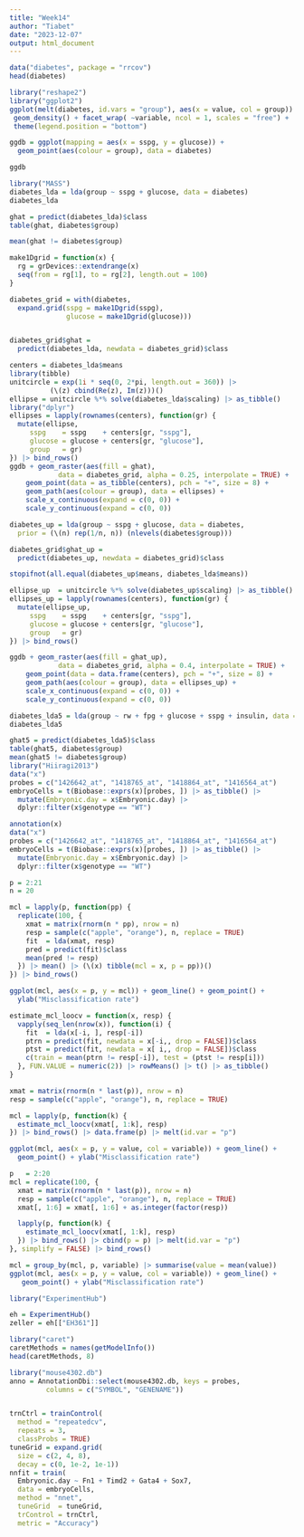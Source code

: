 ---
title: "Week14"
author: "Tiabet"
date: "2023-12-07"
output: html_document
---

```{r}
data("diabetes", package = "rrcov")
head(diabetes)

library("reshape2")
library("ggplot2")
ggplot(melt(diabetes, id.vars = "group"), aes(x = value, col = group)) +
 geom_density() + facet_wrap( ~variable, ncol = 1, scales = "free") +
 theme(legend.position = "bottom")

```

```{r}
ggdb = ggplot(mapping = aes(x = sspg, y = glucose)) +
  geom_point(aes(colour = group), data = diabetes)

ggdb

library("MASS")
diabetes_lda = lda(group ~ sspg + glucose, data = diabetes)
diabetes_lda

ghat = predict(diabetes_lda)$class
table(ghat, diabetes$group)

mean(ghat != diabetes$group)

make1Dgrid = function(x) {
  rg = grDevices::extendrange(x)
  seq(from = rg[1], to = rg[2], length.out = 100)
}

diabetes_grid = with(diabetes,
  expand.grid(sspg = make1Dgrid(sspg),
              glucose = make1Dgrid(glucose)))


diabetes_grid$ghat =
  predict(diabetes_lda, newdata = diabetes_grid)$class

centers = diabetes_lda$means
library(tibble)
unitcircle = exp(1i * seq(0, 2*pi, length.out = 360)) |>
          (\(z) cbind(Re(z), Im(z)))() 
ellipse = unitcircle %*% solve(diabetes_lda$scaling) |> as_tibble()
library("dplyr")
ellipses = lapply(rownames(centers), function(gr) {
  mutate(ellipse,
     sspg    = sspg    + centers[gr, "sspg"],
     glucose = glucose + centers[gr, "glucose"],
     group   = gr)
}) |> bind_rows()
ggdb + geom_raster(aes(fill = ghat),
            data = diabetes_grid, alpha = 0.25, interpolate = TRUE) +
    geom_point(data = as_tibble(centers), pch = "+", size = 8) +
    geom_path(aes(colour = group), data = ellipses) +
    scale_x_continuous(expand = c(0, 0)) +
    scale_y_continuous(expand = c(0, 0))

diabetes_up = lda(group ~ sspg + glucose, data = diabetes,
  prior = (\(n) rep(1/n, n)) (nlevels(diabetes$group)))

diabetes_grid$ghat_up =
  predict(diabetes_up, newdata = diabetes_grid)$class

stopifnot(all.equal(diabetes_up$means, diabetes_lda$means))

ellipse_up  = unitcircle %*% solve(diabetes_up$scaling) |> as_tibble()
ellipses_up = lapply(rownames(centers), function(gr) {
  mutate(ellipse_up,
     sspg    = sspg    + centers[gr, "sspg"],
     glucose = glucose + centers[gr, "glucose"],
     group   = gr)
}) |> bind_rows()

ggdb + geom_raster(aes(fill = ghat_up),
            data = diabetes_grid, alpha = 0.4, interpolate = TRUE) +
    geom_point(data = data.frame(centers), pch = "+", size = 8) +
    geom_path(aes(colour = group), data = ellipses_up) +
    scale_x_continuous(expand = c(0, 0)) +
    scale_y_continuous(expand = c(0, 0))

diabetes_lda5 = lda(group ~ rw + fpg + glucose + sspg + insulin, data = diabetes)
diabetes_lda5

ghat5 = predict(diabetes_lda5)$class
table(ghat5, diabetes$group)
mean(ghat5 != diabetes$group)
library("Hiiragi2013")
data("x")
probes = c("1426642_at", "1418765_at", "1418864_at", "1416564_at")
embryoCells = t(Biobase::exprs(x)[probes, ]) |> as_tibble() |>
  mutate(Embryonic.day = x$Embryonic.day) |>
  dplyr::filter(x$genotype == "WT")

annotation(x)
data("x")
probes = c("1426642_at", "1418765_at", "1418864_at", "1416564_at")
embryoCells = t(Biobase::exprs(x)[probes, ]) |> as_tibble() |>
  mutate(Embryonic.day = x$Embryonic.day) |>
  dplyr::filter(x$genotype == "WT")

```


```{r}
p = 2:21
n = 20

mcl = lapply(p, function(pp) {
  replicate(100, {
    xmat = matrix(rnorm(n * pp), nrow = n)
    resp = sample(c("apple", "orange"), n, replace = TRUE)
    fit  = lda(xmat, resp)
    pred = predict(fit)$class
    mean(pred != resp)
  }) |> mean() |> (\(x) tibble(mcl = x, p = pp))()
}) |> bind_rows()

ggplot(mcl, aes(x = p, y = mcl)) + geom_line() + geom_point() +
  ylab("Misclassification rate")

estimate_mcl_loocv = function(x, resp) {
  vapply(seq_len(nrow(x)), function(i) {
    fit  = lda(x[-i, ], resp[-i])
    ptrn = predict(fit, newdata = x[-i,, drop = FALSE])$class
    ptst = predict(fit, newdata = x[ i,, drop = FALSE])$class
    c(train = mean(ptrn != resp[-i]), test = (ptst != resp[i]))
  }, FUN.VALUE = numeric(2)) |> rowMeans() |> t() |> as_tibble()
}

xmat = matrix(rnorm(n * last(p)), nrow = n)
resp = sample(c("apple", "orange"), n, replace = TRUE)

mcl = lapply(p, function(k) {
  estimate_mcl_loocv(xmat[, 1:k], resp)
}) |> bind_rows() |> data.frame(p) |> melt(id.var = "p")

ggplot(mcl, aes(x = p, y = value, col = variable)) + geom_line() +
  geom_point() + ylab("Misclassification rate")

p   = 2:20
mcl = replicate(100, {
  xmat = matrix(rnorm(n * last(p)), nrow = n)
  resp = sample(c("apple", "orange"), n, replace = TRUE)
  xmat[, 1:6] = xmat[, 1:6] + as.integer(factor(resp))

  lapply(p, function(k) {
    estimate_mcl_loocv(xmat[, 1:k], resp)
  }) |> bind_rows() |> cbind(p = p) |> melt(id.var = "p")
}, simplify = FALSE) |> bind_rows()

mcl = group_by(mcl, p, variable) |> summarise(value = mean(value))
ggplot(mcl, aes(x = p, y = value, col = variable)) + geom_line() +
   geom_point() + ylab("Misclassification rate")
```

```{r}
library("ExperimentHub")

eh = ExperimentHub()
zeller = eh[["EH361"]]
```
```{r}
library("caret")
caretMethods = names(getModelInfo())
head(caretMethods, 8)

library("mouse4302.db")
anno = AnnotationDbi::select(mouse4302.db, keys = probes,
         columns = c("SYMBOL", "GENENAME"))


trnCtrl = trainControl(
  method = "repeatedcv",
  repeats = 3,
  classProbs = TRUE)
tuneGrid = expand.grid(
  size = c(2, 4, 8),
  decay = c(0, 1e-2, 1e-1))
nnfit = train(
  Embryonic.day ~ Fn1 + Timd2 + Gata4 + Sox7,
  data = embryoCells,
  method = "nnet",
  tuneGrid  = tuneGrid,
  trControl = trnCtrl,
  metric = "Accuracy")
```